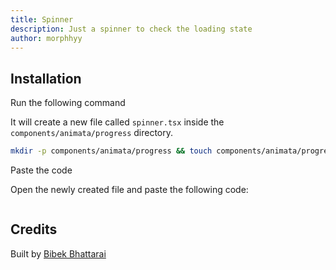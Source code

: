 ```yaml
---
title: Spinner
description: Just a spinner to check the loading state
author: morphhyy
---
```


<ComponentPreview name="progress-spinner--docs" />

## Installation

<Steps>
<Step>Run the following command</Step>

It will create a new file called `spinner.tsx` inside the `components/animata/progress` directory.

```bash
mkdir -p components/animata/progress && touch components/animata/progress/spinner.tsx
```

<Step>Paste the code</Step>

Open the newly created file and paste the following code:

```jsx file=<rootDir>/animata/progress/spinner.tsx

```

</Steps>

## Credits

Built by [Bibek Bhattarai](https://github.com/morphhyy)
